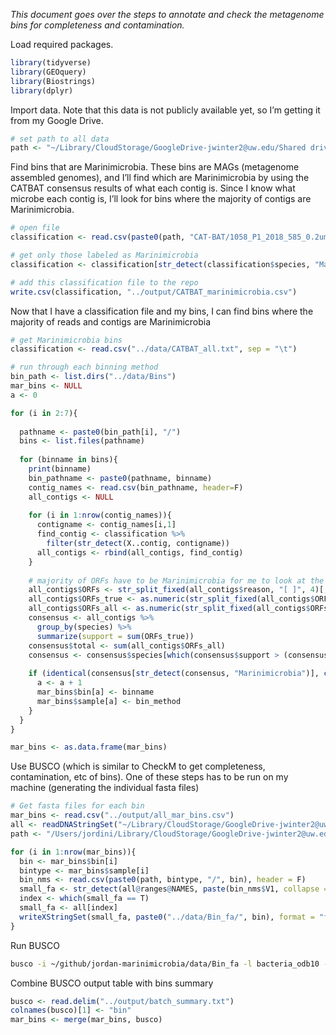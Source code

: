 *This document goes over the steps to annotate and check the metagenome bins for completeness and contamination.*

Load required packages.

```r
library(tidyverse)
library(GEOquery)
library(Biostrings)
library(dplyr)
```

Import data. Note that this data is not publicly available yet, so I'm getting it from my Google Drive.

```r
# set path to all data
path <- "~/Library/CloudStorage/GoogleDrive-jwinter2@uw.edu/Shared drives/Rocap Lab/Project_ODZ_Marinimicrobia_Jordan/"
```

Find bins that are Marinimicrobia. These bins are MAGs (metagenome assembled genomes), and I'll find which are Marinimicrobia by using the CATBAT consensus results of what each contig is. Since I know what microbe each contig is, I'll look for bins where the majority of contigs are Marinimicrobia.

```r
# open file
classification <- read.csv(paste0(path, "CAT-BAT/1058_P1_2018_585_0.2um/1058_P1_2018_585_0.2um_assembly_plus.contig2classification_names.txt"), sep = "\t")

# get only those labeled as Marinimicrobia
classification <- classification[str_detect(classification$species, "Marinimicrobia"),]

# add this classification file to the repo
write.csv(classification, "../output/CATBAT_marinimicrobia.csv")
```

Now that I have a classification file and my bins, I can find bins where the majority of reads and contigs are Marinimicrobia

```r
# get Marinimicrobia bins
classification <- read.csv("../data/CATBAT_all.txt", sep = "\t")

# run through each binning method
bin_path <- list.dirs("../data/Bins")
mar_bins <- NULL
a <- 0

for (i in 2:7){
  
  pathname <- paste0(bin_path[i], "/")
  bins <- list.files(pathname)
  
  for (binname in bins){
    print(binname)
    bin_pathname <- paste0(pathname, binname)
    contig_names <- read.csv(bin_pathname, header=F)
    all_contigs <- NULL
    
    for (i in 1:nrow(contig_names)){
      contigname <- contig_names[i,1]
      find_contig <- classification %>%
        filter(str_detect(X..contig, contigname))
      all_contigs <- rbind(all_contigs, find_contig)
    }
    
    # majority of ORFs have to be Marinimicrobia for me to look at the bin
    all_contigs$ORFs <- str_split_fixed(all_contigs$reason, "[ ]", 4)[,3]
    all_contigs$ORFs_true <- as.numeric(str_split_fixed(all_contigs$ORFs, "[/]", 4)[,1])
    all_contigs$ORFs_all <- as.numeric(str_split_fixed(all_contigs$ORFs, "[/]", 4)[,2])
    consensus <- all_contigs %>%
      group_by(species) %>%
      summarize(support = sum(ORFs_true))
    consensus$total <- sum(all_contigs$ORFs_all)
    consensus <- consensus$species[which(consensus$support > (consensus$total / 2))]
    
    if (identical(consensus[str_detect(consensus, "Marinimicrobia")], character(0)) == F){
      a <- a + 1
      mar_bins$bin[a] <- binname
      mar_bins$sample[a] <- bin_method
    }
  }
}

mar_bins <- as.data.frame(mar_bins)
```

Use BUSCO (which is similar to CheckM to get completeness, contamination, etc of bins). One of these steps has to be run on my machine (generating the individual fasta files)

```r
# Get fasta files for each bin
mar_bins <- read.csv("../output/all_mar_bins.csv")
all <- readDNAStringSet("~/Library/CloudStorage/GoogleDrive-jwinter2@uw.edu/Shared drives/Rocap Lab/Project_ODZ_Marinimicrobia_Jordan/Annotations/1058_P1_2018_585_0.2um_assembly_plus.fna")
path <- "/Users/jordini/Library/CloudStorage/GoogleDrive-jwinter2@uw.edu/Shared drives/Rocap Lab/Project_ODZ_Marinimicrobia_Jordan/Bins/"

for (i in 1:nrow(mar_bins)){
  bin <- mar_bins$bin[i]
  bintype <- mar_bins$sample[i]
  bin_nms <- read.csv(paste0(path, bintype, "/", bin), header = F)
  small_fa <- str_detect(all@ranges@NAMES, paste(bin_nms$V1, collapse = "|"))
  index <- which(small_fa == T)
  small_fa <- all[index]
  writeXStringSet(small_fa, paste0("../data/Bin_fa/", bin), format = "fasta")
}
```

Run BUSCO

```bash
busco -i ~/github/jordan-marinimicrobia/data/Bin_fa -l bacteria_odb10 -m geno -o ~/github/jordan-marinimicrobia/output/busco_outputs -c 8
```

Combine BUSCO output table with bins summary

```r
busco <- read.delim("../output/batch_summary.txt")
colnames(busco)[1] <- "bin"
mar_bins <- merge(mar_bins, busco)
```

